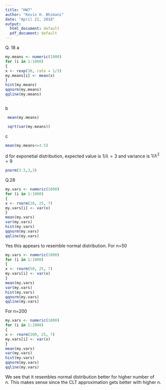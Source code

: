 ```yaml
---
title: "HW7"
author: "Kevin H. Bhimani"
date: "April 21, 2018"
output:
  html_document: default
  pdf_document: default
---
```

Q. 18
a
```r
my.means <- numeric(1000)
for (i in 1:1000)
{
x <- rexp(30, rate = 1/3)
my.means[i] <- mean(x)
}
hist(my.means)
qqnorm(my.means)
qqline(my.means)



```
b
```r
 mean(my.means)

 sqrt(var(my.means))
```
c
```r
mean(my.means<=3.5)
```
d
for exponetial distribution, expected value is $1/\lambda = 3$ and variance is $1/\lambda ^2 = 9$
```r

pnorm(3.5,3,3)
```

Q.28
```r
my.vars <- numeric(1000)
for (i in 1:1000)
{
x <- rnorm(20, 25, 7)
my.vars[i] <- var(x)
}
mean(my.vars)
var(my.vars)
hist(my.vars)
qqnorm(my.vars)
qqline(my.vars)
```
Yes this appears to resemble normal distribution.
For n=50
```r
my.vars <- numeric(1000)
for (i in 1:1000)
{
x <- rnorm(50, 25, 7)
my.vars[i] <- var(x)
}
mean(my.vars)
var(my.vars)
hist(my.vars)
qqnorm(my.vars)
qqline(my.vars)
```
For n=200
```r
my.vars <- numeric(1000)
for (i in 1:1000)
{
x <- rnorm(200, 25, 7)
my.vars[i] <- var(x)
}
mean(my.vars)
var(my.vars)
hist(my.vars)
qqnorm(my.vars)
qqline(my.vars)
```
We see that it resembles normal distribution better for higher number of n. This makes sense since the CLT approximation gets better with higher n.
